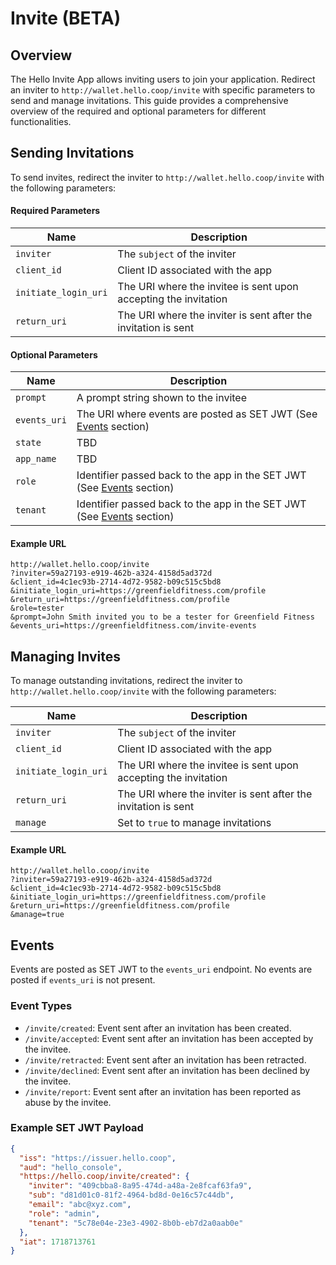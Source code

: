 # Invite (BETA)

## Overview

The Hello Invite App allows inviting users to join your application. Redirect an inviter to `http://wallet.hello.coop/invite` with specific parameters to send and manage invitations. This guide provides a comprehensive overview of the required and optional parameters for different functionalities.

## Sending Invitations
To send invites, redirect the inviter to `http://wallet.hello.coop/invite` with the following parameters:

#### Required Parameters

| Name                | Description                             |
|---------------------|-----------------------------------------|
| `inviter`           | The `subject` of the inviter            |
| `client_id`         | Client ID associated with the app       |
| `initiate_login_uri`| The URI where the invitee is sent upon accepting the invitation |
| `return_uri`        | The URI where the inviter is sent after the invitation is sent |

#### Optional Parameters

| Name       | Description                                                      |
|------------|------------------------------------------------------------------|
| `prompt`   | A prompt string shown to the invitee                             |
| `events_uri`| The URI where events are posted as SET JWT (See [Events](#events) section) |
| `state`| TBD |
| `app_name`| TBD |
| `role`     | Identifier passed back to the app in the SET JWT (See [Events](#events) section) |
| `tenant`   | Identifier passed back to the app in the SET JWT (See [Events](#events) section) |

#### Example URL
```http
http://wallet.hello.coop/invite
?inviter=59a27193-e919-462b-a324-4158d5ad372d
&client_id=4c1ec93b-2714-4d72-9582-b09c515c5bd8
&initiate_login_uri=https://greenfieldfitness.com/profile
&return_uri=https://greenfieldfitness.com/profile
&role=tester
&prompt=John Smith invited you to be a tester for Greenfield Fitness
&events_uri=https://greenfieldfitness.com/invite-events
```

## Managing Invites
To manage outstanding invitations, redirect the inviter to `http://wallet.hello.coop/invite` with the following parameters:

| Name                | Description                             |
|---------------------|-----------------------------------------|
| `inviter`           | The `subject` of the inviter            |
| `client_id`         | Client ID associated with the app       |
| `initiate_login_uri`| The URI where the invitee is sent upon accepting the invitation |
| `return_uri`        | The URI where the inviter is sent after the invitation is sent |
| `manage`            | Set to `true` to manage invitations     |

#### Example URL
```http
http://wallet.hello.coop/invite
?inviter=59a27193-e919-462b-a324-4158d5ad372d
&client_id=4c1ec93b-2714-4d72-9582-b09c515c5bd8
&initiate_login_uri=https://greenfieldfitness.com/profile
&return_uri=https://greenfieldfitness.com/profile
&manage=true
```

## Events
Events are posted as SET JWT to the `events_uri` endpoint. No events are posted if `events_uri` is not present.

### Event Types
- `/invite/created`: Event sent after an invitation has been created.
- `/invite/accepted`: Event sent after an invitation has been accepted by the invitee.
- `/invite/retracted`: Event sent after an invitation has been retracted.
- `/invite/declined`: Event sent after an invitation has been declined by the invitee.
- `/invite/report`: Event sent after an invitation has been reported as abuse by the invitee.

### Example SET JWT Payload
```json
{
  "iss": "https://issuer.hello.coop",
  "aud": "hello_console",
  "https://hello.coop/invite/created": {
    "inviter": "409cbba8-8a95-474d-a48a-2e8fcaf63fa9",
    "sub": "d81d01c0-81f2-4964-bd8d-0e16c57c44db",
    "email": "abc@xyz.com",
    "role": "admin",
    "tenant": "5c78e04e-23e3-4902-8b0b-eb7d2a0aab0e"
  },
  "iat": 1718713761
}
```